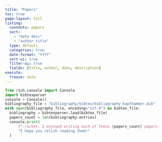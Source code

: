 ```yaml
---
title: "Papers"
toc: true
page-layout: full
listing:
  contents: papers
  sort:
    - "date desc"
    - "author title"
  type: default
  categories: true
  date-format: "YYYY"
  sort-ui: true
  filter-ui: true
  fields: [title, author, date, description]
execute:
  freeze: auto
---
```


```python
from rich.console import Console
import bibtexparser
console = Console()
bibliography_file = "bibliography/bibtex/bibliography_kapfhammer.bib"
with open(bibliography_file, encoding="utf-8") as bibtex_file:
  bibliography = bibtexparser.load(bibtex_file)
  papers_count = len(bibliography.entries)
  console.print(
      f":rocket: I enjoyed writing each of these {papers_count} papers. " +
      "I hope you relish reading them!"
  )
```
